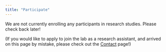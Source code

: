 ```yaml
---
title: "Participate"
---
```


We are not currently enrolling any participants in research studies. Please check back later!

(If you would like to apply to join the lab as a research assistant, and arrived on this page by mistake, please check out the [Contact](contact.qmd) page!)
